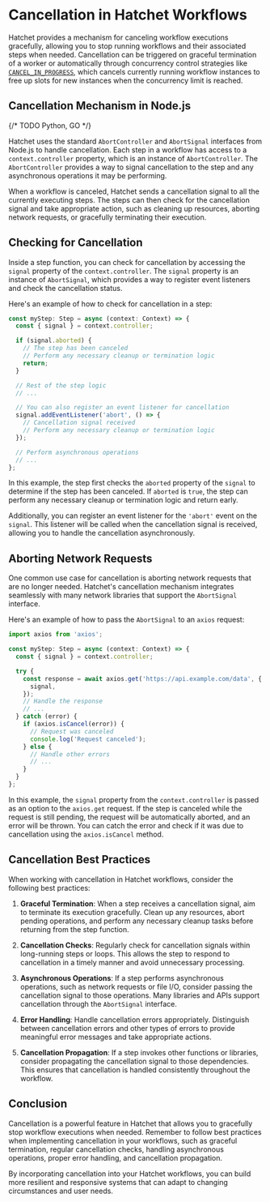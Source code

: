 # Cancellation in Hatchet Workflows

Hatchet provides a mechanism for canceling workflow executions gracefully, allowing you to stop running workflows and their associated steps when needed. Cancellation can be triggered on graceful termination of a worker or automatically through concurrency control strategies like [`CANCEL_IN_PROGRESS`](./concurrency/cancel-in-progress), which cancels currently running workflow instances to free up slots for new instances when the concurrency limit is reached.


## Cancellation Mechanism in Node.js

{/* TODO Python, GO */}

Hatchet uses the standard `AbortController` and `AbortSignal` interfaces from Node.js to handle cancellation. Each step in a workflow has access to a `context.controller` property, which is an instance of `AbortController`. The `AbortController` provides a way to signal cancellation to the step and any asynchronous operations it may be performing.

When a workflow is canceled, Hatchet sends a cancellation signal to all the currently executing steps. The steps can then check for the cancellation signal and take appropriate action, such as cleaning up resources, aborting network requests, or gracefully terminating their execution.

## Checking for Cancellation

Inside a step function, you can check for cancellation by accessing the `signal` property of the `context.controller`. The `signal` property is an instance of `AbortSignal`, which provides a way to register event listeners and check the cancellation status.

Here's an example of how to check for cancellation in a step:

```typescript
const myStep: Step = async (context: Context) => {
  const { signal } = context.controller;

  if (signal.aborted) {
    // The step has been canceled
    // Perform any necessary cleanup or termination logic
    return;
  }

  // Rest of the step logic
  // ...

  // You can also register an event listener for cancellation
  signal.addEventListener('abort', () => {
    // Cancellation signal received
    // Perform any necessary cleanup or termination logic
  });

  // Perform asynchronous operations
  // ...
};
```

In this example, the step first checks the `aborted` property of the `signal` to determine if the step has been canceled. If `aborted` is `true`, the step can perform any necessary cleanup or termination logic and return early.

Additionally, you can register an event listener for the `'abort'` event on the `signal`. This listener will be called when the cancellation signal is received, allowing you to handle the cancellation asynchronously.

## Aborting Network Requests

One common use case for cancellation is aborting network requests that are no longer needed. Hatchet's cancellation mechanism integrates seamlessly with many network libraries that support the `AbortSignal` interface.

Here's an example of how to pass the `AbortSignal` to an `axios` request:

```typescript
import axios from 'axios';

const myStep: Step = async (context: Context) => {
  const { signal } = context.controller;

  try {
    const response = await axios.get('https://api.example.com/data', {
      signal,
    });
    // Handle the response
    // ...
  } catch (error) {
    if (axios.isCancel(error)) {
      // Request was canceled
      console.log('Request canceled');
    } else {
      // Handle other errors
      // ...
    }
  }
};
```

In this example, the `signal` property from the `context.controller` is passed as an option to the `axios.get` request. If the step is canceled while the request is still pending, the request will be automatically aborted, and an error will be thrown. You can catch the error and check if it was due to cancellation using the `axios.isCancel` method.

## Cancellation Best Practices

When working with cancellation in Hatchet workflows, consider the following best practices:

1. **Graceful Termination**: When a step receives a cancellation signal, aim to terminate its execution gracefully. Clean up any resources, abort pending operations, and perform any necessary cleanup tasks before returning from the step function.

2. **Cancellation Checks**: Regularly check for cancellation signals within long-running steps or loops. This allows the step to respond to cancellation in a timely manner and avoid unnecessary processing.

3. **Asynchronous Operations**: If a step performs asynchronous operations, such as network requests or file I/O, consider passing the cancellation signal to those operations. Many libraries and APIs support cancellation through the `AbortSignal` interface.

4. **Error Handling**: Handle cancellation errors appropriately. Distinguish between cancellation errors and other types of errors to provide meaningful error messages and take appropriate actions.

5. **Cancellation Propagation**: If a step invokes other functions or libraries, consider propagating the cancellation signal to those dependencies. This ensures that cancellation is handled consistently throughout the workflow.

## Conclusion

Cancellation is a powerful feature in Hatchet that allows you to gracefully stop workflow executions when needed. Remember to follow best practices when implementing cancellation in your workflows, such as graceful termination, regular cancellation checks, handling asynchronous operations, proper error handling, and cancellation propagation.

By incorporating cancellation into your Hatchet workflows, you can build more resilient and responsive systems that can adapt to changing circumstances and user needs.